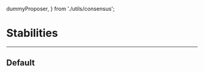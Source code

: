   dummyProposer,
} from './utils/consensus';

<Meta title="ConsensusState" component={Consensus} />

# Stabilities
---
## Default
<Canvas>
  <Story name="Default">
    <Consensus
      title='Consensus State'
      height={{
        title: 'Height',
        display: '2,769,405'
      }}
      proposer={dummyProposer}
      votingPower={{
        title: 'Voting Power',
        value: 0.85
      }}
      colors={['#FD3B4C', '#E8E8E8']}
      round={{
        title: 'Round',
        display: '6'
      }}
      step={{
        title: 'Step',
        display: '4'
      }}
    />
  </Story>
</Canvas>



